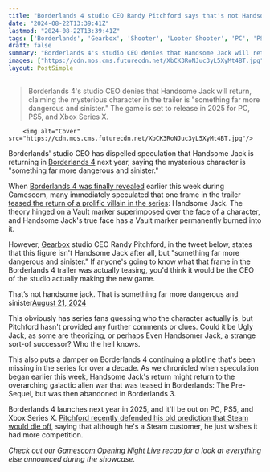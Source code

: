 ```yaml
---
title: "Borderlands 4 studio CEO Randy Pitchford says that's not Handsome Jack in the trailer - it's 'something far more dangerous'"
date: "2024-08-22T13:39:41Z"
lastmod: "2024-08-22T13:39:41Z"
tags: ['Borderlands', 'Gearbox', 'Shooter', 'Looter Shooter', 'PC', 'PS5', 'Xbox Series X', 'Gamescom']
draft: false
summary: "Borderlands 4's studio CEO denies that Handsome Jack will return, claiming the mysterious character in the trailer is 'something far more dangerous and sinister.' The game is set to release in 2025 for PC, PS5, and Xbox Series X."
images: ["https://cdn.mos.cms.futurecdn.net/XbCK3RoNJuc3yL5XyMt4BT.jpg"]
layout: PostSimple
---
```

> Borderlands 4's studio CEO denies that Handsome Jack will return, claiming the mysterious character in the trailer is "something far more dangerous and sinister." The game is set to release in 2025 for PC, PS5, and Xbox Series X.


        <img alt="Cover" src="https://cdn.mos.cms.futurecdn.net/XbCK3RoNJuc3yL5XyMt4BT.jpg"/>
        
Borderlands' studio CEO has dispelled speculation that Handsome Jack is returning in [Borderlands 4](https://www.gamesradar.com/games/borderlands/borderlands-4-guide/) next year, saying the mysterious character is "something far more dangerous and sinister."

When [Borderlands 4 was finally revealed](https://www.gamesradar.com/games/action/borderlands-4-has-finally-been-revealed-and-its-out-in-2025-across-pc-ps5-and-xbox-series-xs/) earlier this week during Gamescom, many immediately speculated that one frame in the trailer [teased the return of a prolific villain in the series](https://www.gamesradar.com/games/borderlands/borderlands-4-fans-theorize-the-return-of-handsome-jack-and-that-could-mean-a-decade-old-plotline-is-coming-with-him/): Handsome Jack. The theory hinged on a Vault marker superimposed over the face of a character, and Handsome Jack's true face has a Vault marker permanently burned into it.

However, [Gearbox](https://www.gamesradar.com/tag/gearbox/) studio CEO Randy Pitchford, in the tweet below, states that this figure isn't Handsome Jack after all, but "something far more dangerous and sinister." If anyone's going to know what that frame in the Borderlands 4 trailer was actually teasing, you'd think it would be the CEO of the studio actually making the new game.

That’s not handsome jack. That is something far more dangerous and sinister[August 21, 2024](https://twitter.com/DuvalMagic/status/1826253587267436579)

This obviously has series fans guessing who the character actually is, but Pitchford hasn't provided any further comments or clues. Could it be Ugly Jack, as some are theorizing, or perhaps Even Handsomer Jack, a strange sort-of successor? Who the hell knows.

This also puts a damper on Borderlands 4 continuing a plotline that's been missing in the series for over a decade. As we chronicled when speculation began earlier this week, Handsome Jack's return might return to the overarching galactic alien war that was teased in Borderlands: The Pre-Sequel, but was then abandoned in Borderlands 3.

Borderlands 4 launches next year in 2025, and it'll be out on PC, PS5, and Xbox Series X. [Pitchford recently defended his old prediction that Steam would die off](https://www.gamesradar.com/games/borderlands/as-borderlands-4-eyes-steam-gearbox-boss-randy-pitchford-addresses-prediction-steam-may-be-dying-by-now-im-a-steam-customer-but-sure-wish-they-had-more-and-better-competition/), saying that although he's a Steam customer, he just wishes it had more competition. 

*Check out our *[<em>Gamescom Opening Night Live</em>](https://www.gamesradar.com/games/gamescom-opening-night-live-live-coverage-2024-everything-announced/)* recap for a look at everything else announced during the showcase.*
        